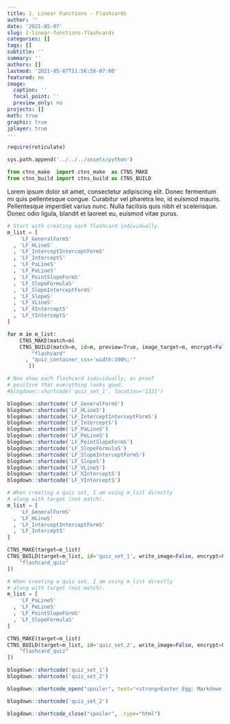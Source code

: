 ```yaml
---
title: 1. Linear Functions - Flashcards
author: ''
date: '2021-05-07'
slug: 1-linear-functions-flashcards
categories: []
tags: []
subtitle: ''
summary: ''
authors: []
lastmod: '2021-05-07T11:56:58-07:00'
featured: no
image:
  caption: ''
  focal_point: ''
  preview_only: no
projects: []
math: true
graphic: true
jplayer: true
---
```

```r
require(reticulate)
```

```python
sys.path.append('../../../assets/python')

from ctns_make  import ctns_make  as CTNS_MAKE
from ctns_build import ctns_build as CTNS_BUILD
```

Lorem ipsum dolor sit amet, consectetur adipiscing elit. Donec fermentum mi quis pellentesque congue. Curabitur vel pharetra leo, id euismod mauris. Pellentesque imperdiet varius nunc. Nulla facilisis quis nibh et scelerisque. Donec odio ligula, blandit et laoreet eu, euismod vitae purus. 

```python
# Start with creating each flashcard individually.
m_list = [
    'LF_GeneralFormS'
  , 'LF_HLineS'
  , 'LF_InterceptInterceptFormS'
  , 'LF_InterceptS'
  , 'LF_PaLineS'
  , 'LF_PeLineS'
  , 'LF_PointSlopeFormS'
  , 'LF_SlopeFormulaS'
  , 'LF_SlopeInterceptFormS'
  , 'LF_SlopeS'
  , 'LF_VLineS'
  , 'LF_XInterceptS'
  , 'LF_YInterceptS'
]

for m in m_list:
    CTNS_MAKE(match=m)
    CTNS_BUILD(match=m, id=m, preview=True, image_target=m, encrypt=False, opt_ctns = [ 
        "flashcard"
      , "quiz_container_css='width:100%;'"
       ])
```

```r

# Now show each flashcard individually, as proof
# positive that everything looks good.
#blogdown::shortcode('quiz_set_1', location='1321')

blogdown::shortcode('LF_GeneralFormS')
blogdown::shortcode('LF_HLineS')
blogdown::shortcode('LF_InterceptInterceptFormS')
blogdown::shortcode('LF_InterceptS')
blogdown::shortcode('LF_PaLineS')
blogdown::shortcode('LF_PeLineS')
blogdown::shortcode('LF_PointSlopeFormS')
blogdown::shortcode('LF_SlopeFormulaS')
blogdown::shortcode('LF_SlopeInterceptFormS')
blogdown::shortcode('LF_SlopeS')
blogdown::shortcode('LF_VLineS')
blogdown::shortcode('LF_XInterceptS')
blogdown::shortcode('LF_YInterceptS')

```


```python
# When creating a quiz set, I am using m_list directly
# along with target (not match).
m_list = [
    'LF_GeneralFormS'
  , 'LF_HLineS'
  , 'LF_InterceptInterceptFormS'
  , 'LF_InterceptS'
]

CTNS_MAKE(target=m_list)
CTNS_BUILD(target=m_list, id='quiz_set_1', write_image=False, encrypt=False, opt_ctns = [ 
    "flashcard_quiz"
])

# When creating a quiz set, I am using m_list directly
# along with target (not match).
m_list = [
    'LF_PaLineS'
  , 'LF_PeLineS'
  , 'LF_PointSlopeFormS'
  , 'LF_SlopeFormulaS'
]

CTNS_MAKE(target=m_list)
CTNS_BUILD(target=m_list, id='quiz_set_2', write_image=False, encrypt=False, opt_ctns = [ 
    "flashcard_quiz"
])
```


```r
blogdown::shortcode('quiz_set_1')
blogdown::shortcode('quiz_set_2')
```

```r
blogdown::shortcode_open("spoiler", text="<strong>Easter Egg: Markdown Example</strong>", .type="html")
```

```r
blogdown::shortcode('quiz_set_2')
```

```r
blogdown::shortcode_close("spoiler", .type="html")
```
